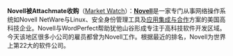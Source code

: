 '''Novell被Attachmate收购'''（[http://www.marketwatch.com/story/attachmate-corporation-to-acquire-novell-inc-2010-11-22?reflink=MW_news_stmp Market Watch]）：'''[[Novell]]'''是一家专门从事网络操作系统如Novell NetWare与Linux、安全身份管理工具及[[应用集成与合作]]方案的美国高科技企业。Novell与WordPerfect帮助犹他山谷形成专注于高科技软件开发区域。今天该地区很多小公司的雇员都曾为Novell工作。根据最近的排名，Novell为世界上第22大的软件公司。